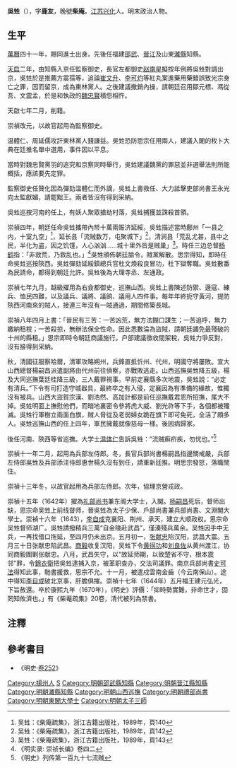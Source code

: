 '''吳甡'''（{{bd|1589年||1670年|catIdx=W吳}}），字'''鹿友'''，晚號'''柴庵'''。[[江苏|江苏]][[兴化县_(江苏)|兴化]]人。明末政治人物。

== 生平 ==
[[萬曆|萬曆]]四十一年，賜同進士出身。先後任福建[[邵武|邵武]]、[[晉江|晉江]]及山東[[濰縣|濰縣]]知縣。

[[天启_(明朝)|天启]]二年，由知縣入京任監察御史，長官左都御史[[赵南星|赵南星]]擬按年例將吳甡對調出京，吳甡於是推薦方震孺等，追論[[崔文升|崔文升]]、[[李可灼|李可灼]]等紅丸案進藥用藥錯誤致光宗身亡之罪，因而留京，成為東林黨人。之後建議撤銷內操，請朝廷召用鄒元標、馮從吾、文震孟，於是和執政的[[魏忠賢|魏忠賢]]積怨相忤。

天啟七年二月，削籍。

崇禎改元，以故官起用為監察御史。

温體仁、周延儒攻訐東林黨人錢謙益。吳甡恐防思宗任用兩人，建議入閣的枚卜大典在廷推名單中選用，事件因以平息。

當時對魏忠賢黨羽的追究和京察同時舉行，吳甡建議魏黨的罪惡並非選舉法則所能概括，應該要先定罪。

監察御史任贊化因為彈劾溫體仁而外謫，吳甡上書救任、大力詆擊吏部尚書王永光向太監獻媚，請罷黜王。兩者皆沒有得到采納。

吳甡巡按河南的任上，有妖人聚眾搶劫村落，吳甡捕獲並誅殺首領。

崇禎四年，朝廷任命吳甡攜帶內帑十萬兩赈济延綏，吳甡描述當時鄜州「一县之内，十室九空」<ref>吴甡：《柴庵疏集》，浙江古籍出版社，1989年，頁140</ref>，延长县「流贼数万，屯聚城下」<ref>吴甡：《柴庵疏集》，浙江古籍出版社，1989年，頁142</ref>，清涧县「荒乱尤甚，县中之民，半化为盗，因之饥馑，人心汹汹……城十里外皆是贼巢」<ref>吴甡：《柴庵疏集》，浙江古籍出版社，1989年，頁143</ref>。時任三边总督[[杨鹤|杨鹤]]指：「非救荒，乃救乱也。」<ref>《明实录: 崇祯长编》卷四二</ref>吳甡頒佈朝廷諭令，賊黨解散。思宗得知，即時任命吳甡巡按陝西。吳甡彈劾延綏鎮總兵官杜文煥殺良冒功，杜下獄奪職。吳甡數番為民請命，都得到朝廷允許。吳甡後為大理寺丞、左通政。

崇禎七年九月，越級擢用為右僉都御史，巡撫山西。吳甡上書陳述防禦、邊寇、練兵、恤民四難，以及議兵、議將、議餉、議用人四件事。每年年終扼守黃河，提防陝西河南來的賊人，接連三年沒有一賊通過，期間修築長城。

崇禎八年四月上書：「晉民有三苦：一苦凶荒，無方法餬口謀生；一苦追呼，無力繳納租稅；一苦殺掠，無辦法保全性命。因此悉數淪為盜賊，請朝廷蠲免最殘破的十州的縣租。」思宗即時令朝廷商議施行。户部建議徵收間架稅，吳甡力爭反對，沒有接得到采納。

秋，清國征服察哈爾，清軍攻略朔州，兵鋒直抵忻州、代州，明國守將屢敗。宣大山西總督楊嗣昌派遣副將由代州前往偵察，亦戰敗逃走。山西巡撫吳甡降五級，楊及大同巡撫葉廷桂降三級，三人戴罪視事。早前定襄縣多次地震，吳甡說：“必定有清兵。”下令有司打造守城器具，最終卒之有入侵，定襄因為有準備的緣故，惟獨沒有被兵。山西大盜賀宗漢、劉浩然、高加計都是前任巡撫戴君恩所招撫，尾大不掉。吳甡明面上撫慰他們，而暗地裏密令參將虎大威、劉光祚等下手，各個都被殲滅。吳甡行軍樹立兩面白旗，賊人脅從及老弱婦女跪在旗下即可免死，全活了頗多人。吳甡巡撫山西的任上四年，軍民擁戴就像慈母一樣。後因病歸家。

後任河南、陝西等省巡撫。大学士[[温体仁|温体仁]]告訴吳甡：“流贼癣疥疾，勿忧也。”<ref>《明史》列传第一百九十七流贼</ref>

崇禎十一年二月，起用為兵部左侍郎。冬，長官兵部尚書楊嗣昌指邊關戒嚴，兵部左侍郎吳甡及兵部添注侍郎惠世楊久沒有到任，請重新廷推。明思宗發怒，落職閒住。

崇禎十三年冬，以故官起用為兵部左侍郎。次年，協理京營戎政。

崇禎十五年（1642年）擢為[[礼部尚书|礼部尚书]]兼东阁大学士，入閣。[[杨嗣昌|杨嗣昌]]死后，督师出缺，思宗命吴甡上前线督师，晉吳甡為太子少保、戶部尚書兼兵部尚書、文淵閣大學士。崇禎十六年（1643），[[李自成|李自成]]克襄阳、荆州、承天，建立大顺政权。思宗命吴甡督师湖广。吳甡請撥精兵三萬“自金陵赴武昌”，僅湊殘兵萬余。吴甡因手中无兵，一再找借口拖延，至四月仍未出京。五月初一，[[张献忠|张献忠]]陷汉阳，武昌大震。五月三十日张献忠陷武昌。[[商毅|商毅]]收复汉阳，吴甡下令[[黄得功|黄得功]]和[[刘良佐|刘良佐]]从黄州渡江，协同商毅圍剿张献忠。八月，武昌失守，以“故延师期，以致楚省不守，根本震邻”罪，令[[錦衣衛|錦衣衛]]把吳甡逮捕入京，被革职查办，交法司議罪。南京兵部尚書[[史可法|史可法]]得知此事，馳書援救，思宗不允。十一月，被遣戍雲南金齒（今云南保山）。途中得知[[李自成|李自成]]破北京事，肝膽俱摧。崇禎十七年（1644年）五月福王建元弘光，下旨赦還。卒於康熙九年（1670年），《明史》評價：「抑時勢實難，非命世才，固罔知攸濟也。」有《柴菴疏集》20卷，清代被列為禁書。

== 注釋 ==
{{reflist}}

{{reflist|2}}

==參考書目==
* 《明史·[[s:明史/卷252|卷252]]》

{{start box}}
{{s-off}}
{{s-before|[[陈之淯|陈之淯]]<br>}}
{{s-title|明朝晋江县知县|萬曆年間}}
{{s-after|[[張履端|張履端]]<br>}}
{{end box}}

{{兴化八大家}}
{{萬曆四十一年癸丑科殿試金榜}}

{{Authority control}}

{{DEFAULTSORT:Wu吳}}
[[Category:揚州人|Category:揚州人]]
[[Category:吳姓|S]]
[[Category:明朝邵武縣知縣|Category:明朝邵武縣知縣]]
[[Category:明朝晉江縣知縣|Category:明朝晉江縣知縣]]
[[Category:明朝濰縣知縣|Category:明朝濰縣知縣]]
[[Category:明朝山西巡撫|Category:明朝山西巡撫]]
[[Category:明朝禮部尚書|Category:明朝禮部尚書]]
[[Category:明朝東閣大學士|Category:明朝東閣大學士]]
[[Category:明朝太子三師|Category:明朝太子三師]]